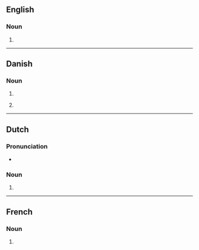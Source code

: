 {{also|Smokings}}

==English==

===Noun===
{{head|en|noun form}}

# {{plural of|en|smoking}}

----

==Danish==

===Noun===
{{head|da|noun form|g=c}}

# {{inflection of|da|smoking||indef|gen|s}}
# {{qualifier|unofficial}} {{indefinite plural of|da|smoking}}

----

==Dutch==

===Pronunciation===
* {{audio|nl|Nl-smokings.ogg|Audio}}

===Noun===
{{head|nl|noun plural form}}

# {{plural of|nl|smoking}}

----

==French==

===Noun===
{{head|fr|noun plural form|g=m}}

# {{plural of|fr|smoking}}